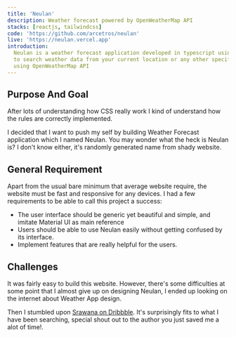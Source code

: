 ```yaml
---
title: 'Neulan'
description: Weather forecast powered by OpenWeatherMap API
stacks: [reactjs, tailwindcss]
code: 'https://github.com/arcetros/neulan'
live: 'https://neulan.vercel.app'
introduction:
  Neulan is a weather forecast application developed in typescript using React. The app allows you
  to search weather data from your current location or any other specific locations around the globe
  using OpenWeatherMap API
---
```


## Purpose And Goal

After lots of understanding how CSS really work I kind of understand how the rules are correctly
implemented.

I decided that I want to push my self by building Weather Forecast application which I named Neulan.
You may wonder what the heck is Neulan is? I don't know either, it's randomly generated name from
shady website.

## General Requirement

Apart from the usual bare minimum that average website require, the website must be fast and
responsive for any devices. I had a few requirements to be able to call this project a success:

- The user interface should be generic yet beautiful and simple, and imitate Material UI as main
  reference
- Users should be able to use Neulan easily without getting confused by its interface.
- Implement features that are really helpful for the users.

## Challenges

It was fairly easy to build this website. However, there's some difficulties at some point that I
almost give up on designing Neulan, I ended up looking on the internet about Weather App design.

Then I stumbled upon
[Srawana on Dribbble](https://dribbble.com/shots/18425258-Srawana-Weather-Dashboard-Design). It's
surprisingly fits to what I have been searching, special shout out to the author you just saved me a
alot of time!.
